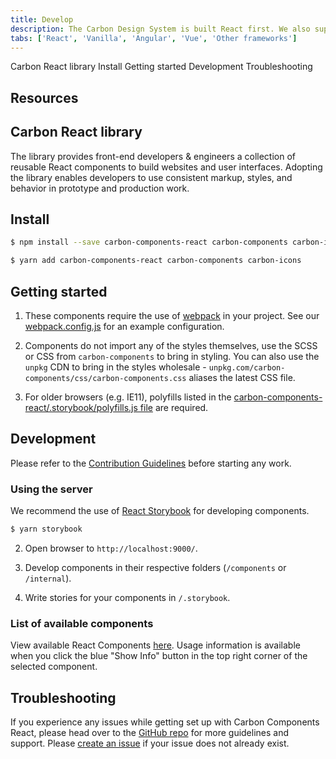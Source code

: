 ```yaml
---
title: Develop
description: The Carbon Design System is built React first. We also support core parts of the system in vanilla JS, Angular, and Vue.
tabs: ['React', 'Vanilla', 'Angular', 'Vue', 'Other frameworks']
---
```


<AnchorLinks>

<AnchorLink>Carbon React library</AnchorLink>
<AnchorLink>Install</AnchorLink>
<AnchorLink>Getting started</AnchorLink>
<AnchorLink>Development</AnchorLink>
<AnchorLink>Troubleshooting</AnchorLink>

</AnchorLinks>

## Resources

<Row>
  <Column colMd={4} colLg={4} noGutterSm>
    <ResourceCard
      subTitle="Try React components with CodeSandbox."
      href="https://codesandbox.io/s/x2mjypo6pp">
      <MdxIcon name="codesandbox" />
    </ResourceCard>
  </Column>
</Row>

## Carbon React library

The library provides front-end developers & engineers a collection of reusable React components to build websites and user interfaces. Adopting the library enables developers to use consistent markup, styles, and behavior in prototype and production work.

## Install

<Title> Using npm: </Title>

```bash
$ npm install --save carbon-components-react carbon-components carbon-icons
```

<Title>
  If you prefer <a href="https://yarnpkg.com">Yarn</a>:
</Title>

```bash
$ yarn add carbon-components-react carbon-components carbon-icons
```

## Getting started

1.  These components require the use of [webpack](https://webpack.js.org/guides/getting-started/) in your project. See our [webpack.config.js](https://github.com/carbon-design-system/carbon/blob/master/packages/react/.storybook/webpack.config.js) for an example configuration.

2.  Components do not import any of the styles themselves, use the SCSS or CSS from `carbon-components` to bring in styling. You can also use the `unpkg` CDN to bring in the styles wholesale - `unpkg.com/carbon-components/css/carbon-components.css` aliases the latest CSS file.

3.  For older browsers (e.g. IE11), polyfills listed in the [carbon-components-react/.storybook/polyfills.js file](https://github.com/carbon-design-system/carbon/blob/master/packages/react/.storybook/polyfills.js) are required.

## Development

Please refer to the [Contribution Guidelines](https://github.com/carbon-design-system/carbon/blob/master/.github/CONTRIBUTING.md) before starting any work.

### Using the server

We recommend the use of [React Storybook](https://github.com/storybooks/react-storybook) for developing components.

<Title> Start the server: </Title>

```bash
$ yarn storybook
```

2.  Open browser to `http://localhost:9000/`.

3.  Develop components in their respective folders (`/components` or `/internal`).

4.  Write stories for your components in `/.storybook`.

### List of available components

View available React Components [here](http://react.carbondesignsystem.com). Usage information is available when you click the blue "Show Info" button in the top right corner of the selected component.

## Troubleshooting

If you experience any issues while getting set up with Carbon Components React, please head over to the [GitHub repo](https://github.com/carbon-design-system/carbon/tree/master/packages/react) for more guidelines and support. Please [create an issue](https://github.com/carbon-design-system/carbon/issues) if your issue does not already exist.
